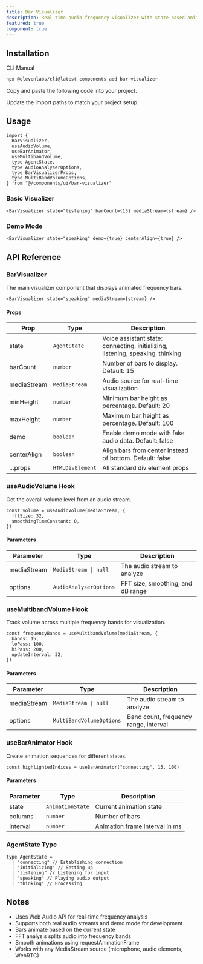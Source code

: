```yaml
---
title: Bar Visualizer
description: Real-time audio frequency visualizer with state-based animations for voice agents and audio interfaces.
featured: true
component: true
---
```


<ComponentPreview
  name="bar-visualizer-demo"
  description="A bar visualizer showing audio frequency bands with various states."
/>

## Installation

<CodeTabs>

<TabsList>
  <TabsTrigger value="cli">CLI</TabsTrigger>
  <TabsTrigger value="manual">Manual</TabsTrigger>
</TabsList>
<TabsContent value="cli">

```bash
npx @elevenlabs/cli@latest components add bar-visualizer
```

</TabsContent>

<TabsContent value="manual">

<Steps>

<Step>Copy and paste the following code into your project.</Step>

<ComponentSource
  name="bar-visualizer"
  title="components/ui/bar-visualizer.tsx"
/>

<Step>Update the import paths to match your project setup.</Step>

</Steps>

</TabsContent>

</CodeTabs>

## Usage

```tsx showLineNumbers
import {
  BarVisualizer,
  useAudioVolume,
  useBarAnimator,
  useMultibandVolume,
  type AgentState,
  type AudioAnalyserOptions,
  type BarVisualizerProps,
  type MultiBandVolumeOptions,
} from "@/components/ui/bar-visualizer"
```

### Basic Visualizer

```tsx showLineNumbers
<BarVisualizer state="listening" barCount={15} mediaStream={stream} />
```

### Demo Mode

```tsx showLineNumbers
<BarVisualizer state="speaking" demo={true} centerAlign={true} />
```

## API Reference

### BarVisualizer

The main visualizer component that displays animated frequency bars.

```tsx
<BarVisualizer state="speaking" mediaStream={stream} />
```

#### Props

| Prop        | Type             | Description                                                                    |
| ----------- | ---------------- | ------------------------------------------------------------------------------ |
| state       | `AgentState`     | Voice assistant state: connecting, initializing, listening, speaking, thinking |
| barCount    | `number`         | Number of bars to display. Default: 15                                         |
| mediaStream | `MediaStream`    | Audio source for real-time visualization                                       |
| minHeight   | `number`         | Minimum bar height as percentage. Default: 20                                  |
| maxHeight   | `number`         | Maximum bar height as percentage. Default: 100                                 |
| demo        | `boolean`        | Enable demo mode with fake audio data. Default: false                          |
| centerAlign | `boolean`        | Align bars from center instead of bottom. Default: false                       |
| ...props    | `HTMLDivElement` | All standard div element props                                                 |

### useAudioVolume Hook

Get the overall volume level from an audio stream.

```tsx
const volume = useAudioVolume(mediaStream, {
  fftSize: 32,
  smoothingTimeConstant: 0,
})
```

#### Parameters

| Parameter   | Type                   | Description                       |
| ----------- | ---------------------- | --------------------------------- |
| mediaStream | `MediaStream \| null`  | The audio stream to analyze       |
| options     | `AudioAnalyserOptions` | FFT size, smoothing, and dB range |

### useMultibandVolume Hook

Track volume across multiple frequency bands for visualization.

```tsx
const frequencyBands = useMultibandVolume(mediaStream, {
  bands: 15,
  loPass: 100,
  hiPass: 200,
  updateInterval: 32,
})
```

#### Parameters

| Parameter   | Type                     | Description                           |
| ----------- | ------------------------ | ------------------------------------- |
| mediaStream | `MediaStream \| null`    | The audio stream to analyze           |
| options     | `MultiBandVolumeOptions` | Band count, frequency range, interval |

### useBarAnimator Hook

Create animation sequences for different states.

```tsx
const highlightedIndices = useBarAnimator("connecting", 15, 100)
```

#### Parameters

| Parameter | Type             | Description                    |
| --------- | ---------------- | ------------------------------ |
| state     | `AnimationState` | Current animation state        |
| columns   | `number`         | Number of bars                 |
| interval  | `number`         | Animation frame interval in ms |

### AgentState Type

```tsx
type AgentState =
  | "connecting" // Establishing connection
  | "initializing" // Setting up
  | "listening" // Listening for input
  | "speaking" // Playing audio output
  | "thinking" // Processing
```

## Notes

- Uses Web Audio API for real-time frequency analysis
- Supports both real audio streams and demo mode for development
- Bars animate based on the current state
- FFT analysis splits audio into frequency bands
- Smooth animations using requestAnimationFrame
- Works with any MediaStream source (microphone, audio elements, WebRTC)
